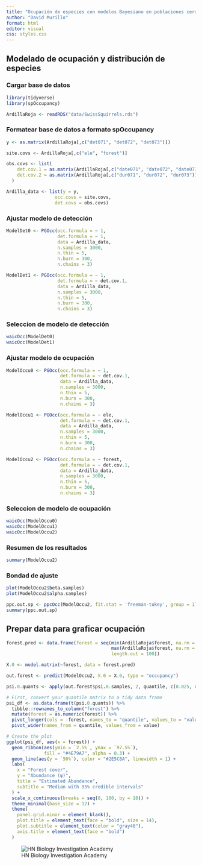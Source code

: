 ---
title: "Ocupación de especies con modelos Bayesiano en poblaciones cerradas (spOcupancy)"
author: "David Murillo"
format: html
editor: visual
css: styles.css
---

## Modelado de ocupación y distribución de especies  

::: panel-tabset

### Cargar base de datos

```{r, warning=FALSE, message=FALSE}
library(tidyverse)
library(spOccupancy)

ArdillaRoja <- readRDS("data/SwissSquirrels.rds")
```

### Formatear base de datos a formato spOccupancy

```{r, warning=FALSE, message=FALSE}

y <- as.matrix(ArdillaRoja[,c("det071", "det072", "det073")])

site.covs <- ArdillaRoja[,c("ele", "forest")]

obs.covs <- list(
    det.cov.1 = as.matrix(ArdillaRoja[,c("date071", "date072", "date073")]),
    det.cov.2 = as.matrix(ArdillaRoja[,c("dur071", "dur072", "dur073")])
  )

Ardilla_data <- list(y = y,
                  occ.covs = site.covs,
                  det.covs = obs.covs)
```

### Ajustar modelo de detección

```{r, warning=FALSE, message=FALSE, results='hide'}

ModelDet0 <- PGOcc(occ.formula = ~ 1,
                   det.formula = ~ 1,
                   data = Ardilla_data,
                   n.samples = 3000,
                   n.thin = 5,
                   n.burn = 300,
                   n.chains = 3)

ModelDet1 <- PGOcc(occ.formula = ~ 1,
                   det.formula = ~ det.cov.1,
                   data = Ardilla_data,
                   n.samples = 3000,
                   n.thin = 5,
                   n.burn = 300,
                   n.chains = 3)


```

### Seleccion de modelo de detección

```{r, warning=FALSE, message=FALSE}
waicOcc(ModelDet0)
waicOcc(ModelDet1)
```

### Ajustar modelo de ocupación


```{r, warning=FALSE, message=FALSE, results='hide'}

ModelOccu0 <- PGOcc(occ.formula = ~ 1,
                    det.formula = ~ det.cov.1,
                    data = Ardilla_data,
                    n.samples = 3000,
                    n.thin = 5,
                    n.burn = 300,
                    n.chains = 3)

ModelOccu1 <- PGOcc(occ.formula = ~ ele,
                    det.formula = ~ det.cov.1,
                    data = Ardilla_data,
                    n.samples = 3000,
                    n.thin = 5,
                    n.burn = 300,
                    n.chains = 3)

ModelOccu2 <- PGOcc(occ.formula = ~ forest,
                    det.formula = ~ det.cov.1,
                    data = Ardilla_data,
                    n.samples = 3000,
                    n.thin = 5,
                    n.burn = 300,
                    n.chains = 3)
```

### Seleccion de modelo de ocupación


```{r}
waicOcc(ModelOccu0)
waicOcc(ModelOccu1)
waicOcc(ModelOccu2)
```

### Resumen de los resultados

```{r}
summary(ModelOccu2)
```

### Bondad de ajuste

```{r}
plot(ModelOccu2$beta.samples)
plot(ModelOccu2$alpha.samples)

ppc.out.sp <- ppcOcc(ModelOccu2, fit.stat = 'freeman-tukey', group = 1)
summary(ppc.out.sp)
```

## Prepar data para graficar ocupación

```{r}
forest.pred <- data.frame(forest = seq(min(ArdillaRoja$forest, na.rm = TRUE), 
                                       max(ArdillaRoja$forest, na.rm = TRUE), 
                                       length.out = 100))

X.0 <- model.matrix(~forest, data = forest.pred)

out.forest <- predict(ModelOccu2, X.0 = X.0, type = "occupancy")

psi.0.quants <- apply(out.forest$psi.0.samples, 2, quantile, c(0.025, 0.5, 0.975))
```

```{r}
# First, convert your quantile matrix to a tidy data frame
psi_df <- as.data.frame(t(psi.0.quants)) %>% 
  tibble::rownames_to_column("forest") %>% 
  mutate(forest = as.numeric(forest)) %>% 
  pivot_longer(cols = -forest, names_to = "quantile", values_to = "value") %>% 
  pivot_wider(names_from = quantile, values_from = value)

# Create the plot
ggplot(psi_df, aes(x = forest)) +
  geom_ribbon(aes(ymin = `2.5%`, ymax = `97.5%`), 
              fill = "#4E79A7", alpha = 0.3) +
  geom_line(aes(y = `50%`), color = "#2E5C8A", linewidth = 1) +
  labs(
    x = "Forest cover",
    y = "Abundance (ψ)",
    title = "Estimated Abundance",
    subtitle = "Median with 95% credible intervals"
  ) +
  scale_x_continuous(breaks = seq(0, 100, by = 10)) +
  theme_minimal(base_size = 12) +
  theme(
    panel.grid.minor = element_blank(),
    plot.title = element_text(face = "bold", size = 14),
    plot.subtitle = element_text(color = "gray40"),
    axis.title = element_text(face = "bold")
  )
```
:::

![HN Biology Investigation Academy](HN Cursos publicidad/HN Biology Inv large.jpg)
